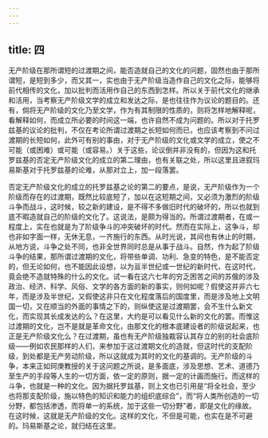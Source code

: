 ```yaml
---
---
---
```

title: 四
---



无产阶级在那所谓短的过渡期之间，能否造就自己的文化的问题，固然也由于那所谓短，是短到多少，而又其一，实也由于无产阶级当造作自己的文化之际，能够将前代相传的文化，加以批判而活用作自己的东西到怎样。所以关于前代文化的继承和活用，当考察无产阶级文学的成立和发达之际，是也往往作为议论的题目的。还有，倘将无产阶级的文化乃至文学，作为有其制限的性质的，则将怎样地解释呢，看解释如何，而成立所必要的时间这一端，也许自然不成为问题的。所以对于托罗兹基的议论的批判，不仅在考论所谓过渡期之长短如何而已，也应该考察到不问过渡期的长短如何，此外可有别的事由，对于无产阶级的文化或文学的成立，使之不可能（或困难）或可能（或容易。）关于这些，论议倒并非没有的，但因为这和托罗兹基的否定无产阶级文化的成立的第二理由，也有关联之处，所以这里且进叙玛易斯基对于托罗兹基的论难，从那对立上，加一段落罢。

否定无产阶级文化的成立的托罗兹基之论的第二的要点，是说，无产阶级作为一个阶级而存在的过渡期，既然比较底短了，加以在这短期之间，又必须为激烈的阶级斗争而战斗，这时候，较之新的建设，是不得不多做旧时代的破坏的，所以也就到底不暇造就自己的阶级的文化了。这说法，是颇为得当的。所谓过渡期者，在或一程度上，实在也就是为了阶级争斗的冲突破坏的时代。然而在实际上，这争斗，却也非如字面一样，无休无息，一齐施行的东西。从时光说，其间也有休止的时期，从地方说，斗争之处不同，也非全世界同时总是从事于战斗。自然，作为起了阶级斗争的结果，那所谓过渡期的文化，将带些单调、功利、急变的特色，是不能否定的，但无论如何，也不能因此设想，以为亘半世纪或一世纪的新时代，在这时代，竟会绝不造就特殊的什么的文化。试一看在这六七年的穷乏困苦之间的苏俄的涉及政治、经济、科学、风俗、文学的各方面的新的事实，则何如呢？假使这并非六七年，而是涉及半世纪，又假使这非只在文化程度落后的国度里，而是涉及地上文明国一切，又在顺当的外面的事情之下的，则纵使这是过渡期罢，会不生什么新文化，而实现其长成发达的么？在这里，大约是可以看见什么新的文化的罢。而惟这过渡期的文化，岂不是就是革命文化，由那文化的根本底建设者的阶级说起来，也正是无产阶级文化么？在过渡期，虽也有无产阶级独裁容认其存立的别的社会底阶级——例如农民那样的人们，来参加于这过渡期文化的造就，但这时代的支配阶级，到处都是无产劳动阶级，所以这就成为其时的文化的基调的。无产阶级的斗争，本来正如珂庚教授的关于这问题之所说，是多面底，涉及思想、艺术、道德乃至生产的手段等人生的一切方面，依一定的原则，据一定的计画而施行。而这样的斗争，也就是一种的文化。因为据托罗兹基，则上文也已引用是“将全社会，至少也将那支配阶级，施以特色的知识和能力的组织底综合”，而“将人类所创造的一切分野，都包括渗透，而将单一的系统，加于这些一切分野”者，即是文化的缘故。在这时候，这就是无产阶级的文化。这样的文化，不但是可能，也实在是不可避的。玛易斯基之论，就归结在这里。